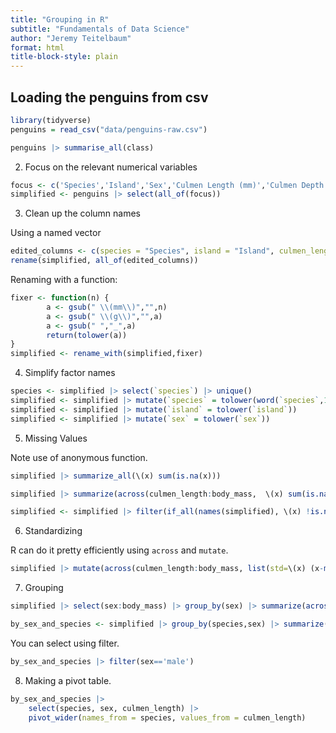```yaml
---
title: "Grouping in R"
subtitle: "Fundamentals of Data Science"
author: "Jeremy Teitelbaum"
format: html
title-block-style: plain
---
```


## Loading the penguins from csv

```r
library(tidyverse)
penguins = read_csv("data/penguins-raw.csv")
```

```r
penguins |> summarise_all(class)
```

2. Focus on the relevant numerical variables

```r
focus <- c('Species','Island','Sex','Culmen Length (mm)','Culmen Depth (mm)','Flipper Length (mm)','Body Mass (g)')
simplified <- penguins |> select(all_of(focus))
```


3. Clean up the column names

Using a named vector

```r
edited_columns <- c(species = "Species", island = "Island", culmen_length='Culmen Length (mm)', culmen_depth = 'Culmen Depth (mm)', flipper_length = 'Flipper Length (mm)', body_mass = 'Body Mass (g)')
rename(simplified, all_of(edited_columns))
```

Renaming with a function:

```r
fixer <- function(n) {
        a <- gsub(" \\(mm\\)","",n)
        a <- gsub(" \\(g\\)","",a)
        a <- gsub(" ","_",a)
        return(tolower(a))
}
simplified <- rename_with(simplified,fixer)
```

4. Simplify factor names

```r
species <- simplified |> select(`species`) |> unique()
simplified <- simplified |> mutate(`species` = tolower(word(`species`,1)))by_
simplified <- simplified |> mutate(`island` = tolower(`island`))
simplified <- simplified |> mutate(`sex` = tolower(`sex`))
```

5. Missing Values

Note use of anonymous function.


```r
simplified |> summarize_all(\(x) sum(is.na(x)))
```

```r
simplified |> summarize(across(culmen_length:body_mass,  \(x) sum(is.na(x))))
```

```r
simplified <- simplified |> filter(if_all(names(simplified), \(x) !is.na(x)))
```

6. Standardizing

R can do it pretty efficiently using `across` and `mutate`.

```r
simplified |> mutate(across(culmen_length:body_mass, list(std=\(x) (x-mean(x))/sd(x))))
```

7. Grouping

```r
simplified |> select(sex:body_mass) |> group_by(sex) |> summarize(across(culmen_length:body_mass,mean))
```

```r
by_sex_and_species <- simplified |> group_by(species,sex) |> summarize(across(culmen_length:body_mass,mean))
```

You can select using filter.

```r
by_sex_and_species |> filter(sex=='male')
```


8. Making a pivot table.

```r
by_sex_and_species |>
    select(species, sex, culmen_length) |>
    pivot_wider(names_from = species, values_from = culmen_length)
```
